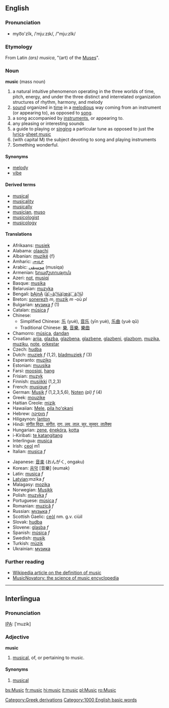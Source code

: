 {{wikipedia}}
==English==
===Pronunciation===
*myo͞o'zĭk, /ˈmjuːzɪk/, /"mju:zIk/

===Etymology===
From Latin ''(ars) musica'', "(art) of the [[Muse]]s".

===Noun===
'''music''' (mass noun)

# a natural intuitive phenomenon operating in the three worlds of time, pitch, energy, and under the three distinct and interrelated organization structures of rhythm, harmony, and melody
# [[sound]] organized in [[time]] in a [[melodious]] way coming from an instrument (or appearing to), as opposed to [[song]].
# a song accompanied by [[instrument|instruments]], or appearing to.
# any pleasing or interesting sounds
# a guide to playing or [[singing]] a particular tune as opposed to just the [[lyrics]]-[[sheet music]]
# (with capital M) the subject devoting to song and playing instruments
# Something wonderful.

====Synonyms====
*[[melody]]
*[[vibe]]

====Derived terms====
*[[musical]]
*[[musicality]]
*[[musically]]
*[[musician]], [[muso]]
*[[musicologist]]
*[[musicology]]

====Translations====
{{top}}
*Afrikaans: [[musiek]]
*Alabama: [[olaachi]]
*Albanian: [[muzikë]] {f}
*Amharic: [[ሙዚቃ]]
*Arabic: [[موسيقى]] (musiqa)
*Armenian: [[երաժշտություն]]
*Azeri: [[not]], [[musiqi]]
*Basque: [[musika]]
*Belarusian: [[muzyka]]
*Bengali: [[bAjnA]] ([[à¦¬à¦¾à¦œà¦¨à¦¾]])
*Breton: [[sonerezh]] ''m'', [[muzik]] ''m'' -où ''pl''
*Bulgarian: [[музика]] ''f'' (1)
*Catalan: [[música]] ''f''
*Chinese:
**Simplified Chinese: [[乐]] (yuè), [[音乐]] (yīn yuè), [[乐曲]] (yuè qǔ)
**Traditional Chinese: [[樂]], [[音樂]], [[樂曲]]
*Chamorro: [[música]], [[dandan]]
*Croatian: [[arija]], [[glazba]], [[glazbena]], [[glazbene]], [[glazbeni]], [[glazbom]], [[muzika]], [[muziku]], [[note]], [[orkestar]]
*Czech: [[hudba]]
*Dutch: [[muziek]] ''f'' (1,2), [[bladmuziek]] ''f'' (3)
*Esperanto: [[muziko]]
*Estonian: [[muusika]]
*Farsi: [[moosiqi]], [[hang]]
*Frisian: [[muzyk]]
*Finnish: [[musiikki]] (1,2,3)
*French: [[musique]] ''f''
*German: [[Musik]] ''f'' (1,2,3,5,6), [[Noten]] ''(pl)'' ''f'' (4)
*Greek: [[mouzike]]
*Haitian Creole: [[mizik]]
*Hawaiian: [[Mele]], [[pila hoʻokani]]
*Hebrew: [[מוסיקה]] ''f''
*Hiligaynon: [[lanton]]
*Hindi: [[संगीत विद्या, संगीत]], [[राग, लय, ताल, सुर, सुस्वर, तालैक्य]]
*Hungarian: [[zene]], [[énekóra]], [[kotta]]
*i-Kiribati: [[te katangitang]]
*Interlingua: [[musica]]
*Irish: [[ceol]] m1
*Italian: [[musica]] ''f''
{{mid}}
*Japanese: [[音楽]] (おんがく, ongaku)
*Korean: [[음악]] [音樂] (eumak)
*Latin: [[musica]] ''f''
*[[Latvian]]:mzika ''f''
*Malagasy: [[mozika]]
*Norwegian: [[Musikk]]
*Polish: [[muzyka]] ''f''
*Portuguese: [[música]] ''f''
*Romanian: [[muzică]] ''f''
*Russian: [[музыка]] ''f''
*Scottish Gaelic: [[ceòl]] nm. g.v. ciùil
*Slovak: [[hudba]]
*Slovene: [[glasba]] ''f''
*Spanish: [[música]] ''f''
*Swedish: [[musik]]
*Turkish: [[müzik]]
*Ukrainian: [[музика]]
{{bottom}}

===Further reading===
* [[w:definition of music|Wikipedia article on the definition of music]]
*[http://www.musicnovatory.com MusicNovatory: the science of music encyclopedia]

----

==Interlingua==

===Pronunciation===
[[IPA]]: [ˈmuzik]

===Adjective===
'''music'''

# [[musical]], of, or pertaining to music.

====Synonyms====
#[[musical#Interlingua|musical]]

[[Category:Greek derivations]]
[[Category:1000 English basic words]]

[[bs:Music]]
[[fr:music]]
[[hi:music]]
[[it:music]]
[[pl:Music]]
[[ro:Music]]